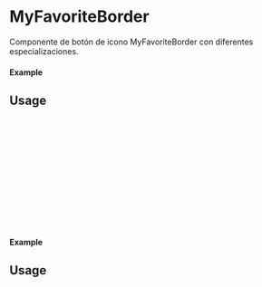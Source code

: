 
<Meta of={MyFavoriteBorder} title="MyFavoriteBorder" />

# MyFavoriteBorder

Componente de botón de icono MyFavoriteBorder con diferentes especializaciones.

#### Example

<Canvas of={MyFavoriteBorder.Primary} />

## Usage

 ```ts
 import {MyFavoriteBorder} from "milibreria";

 function Example(){
  return (
      <MyFavoriteBorder
           color: 'red',
           disabled: false,
           onClick: () => alert("Icon Primary"),
      />
  );
 };

 export default Example;
 ```

#### Example

<Canvas of={MyFavoriteBorder.Secondary} />

 ## Usage

 ```ts
 import {MyFavoriteBorder} from 'milibreria';

 function Example(){
  return (
       <MyFavoriteBorder
            color: 'pink',
            disabled: false,
            onClick: () => alert("Icon secondary"),
        />
     );
  };